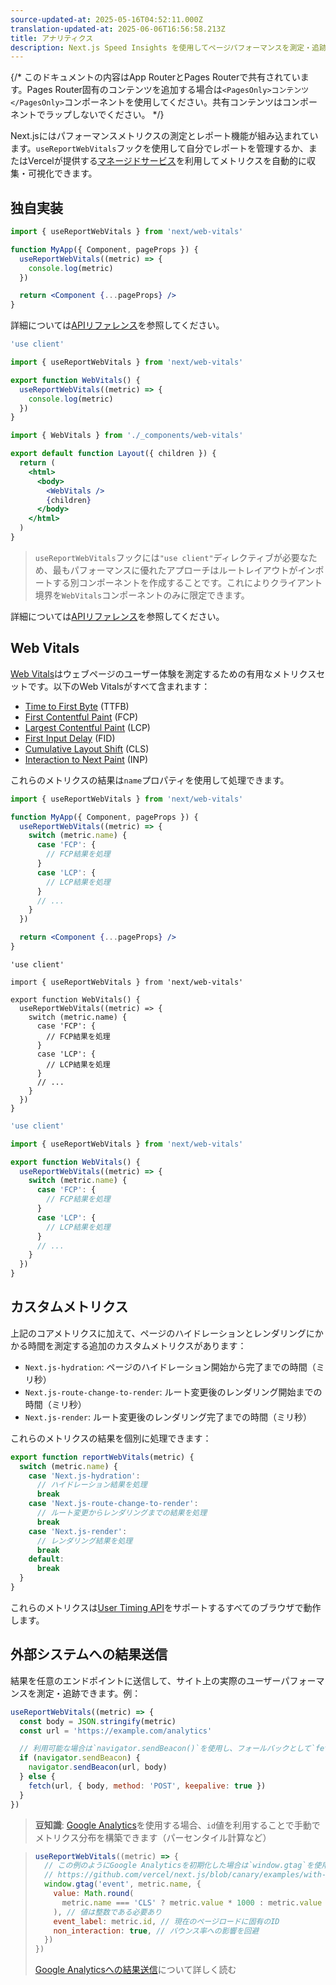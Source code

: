 ```yaml
---
source-updated-at: 2025-05-16T04:52:11.000Z
translation-updated-at: 2025-06-06T16:56:58.213Z
title: アナリティクス
description: Next.js Speed Insights を使用してページパフォーマンスを測定・追跡
---
```


{/* このドキュメントの内容はApp RouterとPages Routerで共有されています。Pages Router固有のコンテンツを追加する場合は`<PagesOnly>コンテンツ</PagesOnly>`コンポーネントを使用してください。共有コンテンツはコンポーネントでラップしないでください。 */}

Next.jsにはパフォーマンスメトリクスの測定とレポート機能が組み込まれています。`useReportWebVitals`フックを使用して自分でレポートを管理するか、またはVercelが提供する[マネージドサービス](https://vercel.com/analytics?utm_source=next-site&utm_medium=docs&utm_campaign=next-website)を利用してメトリクスを自動的に収集・可視化できます。

## 独自実装

<PagesOnly>

```jsx filename="pages/_app.js"
import { useReportWebVitals } from 'next/web-vitals'

function MyApp({ Component, pageProps }) {
  useReportWebVitals((metric) => {
    console.log(metric)
  })

  return <Component {...pageProps} />
}
```

詳細については[APIリファレンス](/docs/pages/api-reference/functions/use-report-web-vitals)を参照してください。

</PagesOnly>

<AppOnly>

```jsx filename="app/_components/web-vitals.js"
'use client'

import { useReportWebVitals } from 'next/web-vitals'

export function WebVitals() {
  useReportWebVitals((metric) => {
    console.log(metric)
  })
}
```

```jsx filename="app/layout.js"
import { WebVitals } from './_components/web-vitals'

export default function Layout({ children }) {
  return (
    <html>
      <body>
        <WebVitals />
        {children}
      </body>
    </html>
  )
}
```

> `useReportWebVitals`フックには`"use client"`ディレクティブが必要なため、最もパフォーマンスに優れたアプローチはルートレイアウトがインポートする別コンポーネントを作成することです。これによりクライアント境界を`WebVitals`コンポーネントのみに限定できます。

詳細については[APIリファレンス](/docs/app/api-reference/functions/use-report-web-vitals)を参照してください。

</AppOnly>

## Web Vitals

[Web Vitals](https://web.dev/vitals/)はウェブページのユーザー体験を測定するための有用なメトリクスセットです。以下のWeb Vitalsがすべて含まれます：

- [Time to First Byte](https://developer.mozilla.org/docs/Glossary/Time_to_first_byte) (TTFB)
- [First Contentful Paint](https://developer.mozilla.org/docs/Glossary/First_contentful_paint) (FCP)
- [Largest Contentful Paint](https://web.dev/lcp/) (LCP)
- [First Input Delay](https://web.dev/fid/) (FID)
- [Cumulative Layout Shift](https://web.dev/cls/) (CLS)
- [Interaction to Next Paint](https://web.dev/inp/) (INP)

これらのメトリクスの結果は`name`プロパティを使用して処理できます。

<PagesOnly>

```jsx filename="pages/_app.js"
import { useReportWebVitals } from 'next/web-vitals'

function MyApp({ Component, pageProps }) {
  useReportWebVitals((metric) => {
    switch (metric.name) {
      case 'FCP': {
        // FCP結果を処理
      }
      case 'LCP': {
        // LCP結果を処理
      }
      // ...
    }
  })

  return <Component {...pageProps} />
}
```

</PagesOnly>

<AppOnly>

```tsx filename="app/_components/web-vitals.tsx" switcher
'use client'

import { useReportWebVitals } from 'next/web-vitals'

export function WebVitals() {
  useReportWebVitals((metric) => {
    switch (metric.name) {
      case 'FCP': {
        // FCP結果を処理
      }
      case 'LCP': {
        // LCP結果を処理
      }
      // ...
    }
  })
}
```

```jsx filename="app/_components/web-vitals.js" switcher
'use client'

import { useReportWebVitals } from 'next/web-vitals'

export function WebVitals() {
  useReportWebVitals((metric) => {
    switch (metric.name) {
      case 'FCP': {
        // FCP結果を処理
      }
      case 'LCP': {
        // LCP結果を処理
      }
      // ...
    }
  })
}
```

</AppOnly>

<PagesOnly>

## カスタムメトリクス

上記のコアメトリクスに加えて、ページのハイドレーションとレンダリングにかかる時間を測定する追加のカスタムメトリクスがあります：

- `Next.js-hydration`: ページのハイドレーション開始から完了までの時間（ミリ秒）
- `Next.js-route-change-to-render`: ルート変更後のレンダリング開始までの時間（ミリ秒）
- `Next.js-render`: ルート変更後のレンダリング完了までの時間（ミリ秒）

これらのメトリクスの結果を個別に処理できます：

```js
export function reportWebVitals(metric) {
  switch (metric.name) {
    case 'Next.js-hydration':
      // ハイドレーション結果を処理
      break
    case 'Next.js-route-change-to-render':
      // ルート変更からレンダリングまでの結果を処理
      break
    case 'Next.js-render':
      // レンダリング結果を処理
      break
    default:
      break
  }
}
```

これらのメトリクスは[User Timing API](https://caniuse.com/#feat=user-timing)をサポートするすべてのブラウザで動作します。

</PagesOnly>

## 外部システムへの結果送信

結果を任意のエンドポイントに送信して、サイト上の実際のユーザーパフォーマンスを測定・追跡できます。例：

```js
useReportWebVitals((metric) => {
  const body = JSON.stringify(metric)
  const url = 'https://example.com/analytics'

  // 利用可能な場合は`navigator.sendBeacon()`を使用し、フォールバックとして`fetch()`を使用
  if (navigator.sendBeacon) {
    navigator.sendBeacon(url, body)
  } else {
    fetch(url, { body, method: 'POST', keepalive: true })
  }
})
```

> **豆知識**: [Google Analytics](https://analytics.google.com/analytics/web/)を使用する場合、`id`値を利用することで手動でメトリクス分布を構築できます（パーセンタイル計算など）

> ```js
> useReportWebVitals((metric) => {
>   // この例のようにGoogle Analyticsを初期化した場合は`window.gtag`を使用：
>   // https://github.com/vercel/next.js/blob/canary/examples/with-google-analytics/pages/_app.js
>   window.gtag('event', metric.name, {
>     value: Math.round(
>       metric.name === 'CLS' ? metric.value * 1000 : metric.value
>     ), // 値は整数である必要あり
>     event_label: metric.id, // 現在のページロードに固有のID
>     non_interaction: true, // バウンス率への影響を回避
>   })
> })
> ```
>
> [Google Analyticsへの結果送信](https://github.com/GoogleChrome/web-vitals#send-the-results-to-google-analytics)について詳しく読む